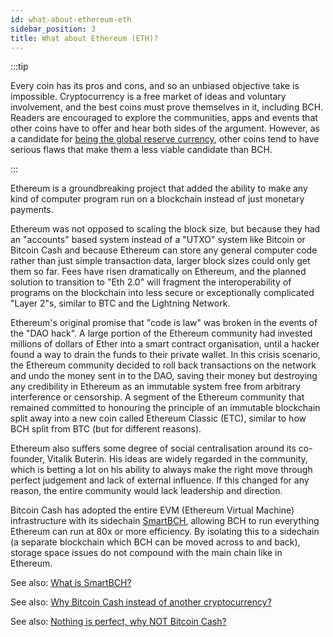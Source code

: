 ```yaml
---
id: what-about-ethereum-eth
sidebar_position: 3
title: What about Ethereum (ETH)?
---
```


:::tip

Every coin has its pros and cons, and so an unbiased objective take is impossible. Cryptocurrency is a free market of ideas and voluntary involvement, and the best coins must prove themselves in it, including BCH. Readers are encouraged to explore the communities, apps and events that other coins have to offer and hear both sides of the argument. However, as a candidate for [being the global reserve currency](/faqs/Podcast/what-do-you-mean-global-reserve-currency), other coins tend to have serious flaws that make them a less viable candidate than BCH.

:::

Ethereum is a groundbreaking project that added the ability to make any kind of computer program run on a blockchain instead of just monetary payments.

Ethereum was not opposed to scaling the block size, but because they had an "accounts" based system instead of a "UTXO" system like Bitcoin or Bitcoin Cash and because Ethereum can store any general computer code rather than just simple transaction data, larger block sizes could only get them so far. Fees have risen dramatically on Ethereum, and the planned solution to transition to "Eth 2.0" will fragment the interoperability of programs on the blockchain into less secure or exceptionally complicated "Layer 2"s, similar to BTC and the Lightning Network.

Ethereum's original promise that "code is law" was broken in the events of the "DAO hack". A large portion of the Ethereum community had invested millions of dollars of Ether into a smart contract organisation, until a hacker found a way to drain the funds to their private wallet. In this crisis scenario, the Ethereum community decided to roll back transactions on the network and undo the money sent in to the DAO, saving their money but destroying any credibility in Ethereum as an immutable system free from arbitrary interference or censorship. A segment of the Ethereum community that remained committed to honouring the principle of an immutable blockchain split away into a new coin called Ethereum Classic (ETC), similar to how BCH split from BTC (but for different reasons).

Ethereum also suffers some degree of social centralisation around its co-founder, Vitalik Buterin. His ideas are widely regarded in the community, which is betting a lot on his ability to always make the right move through perfect judgement and lack of external influence. If this changed for any reason, the entire community would lack leadership and direction.

Bitcoin Cash has adopted the entire EVM (Ethereum Virtual Machine) infrastructure with its sidechain [SmartBCH](/faqs/SmartBCH/what-is-smart-bch), allowing BCH to run everything Ethereum can run at 80x or more efficiency. By isolating this to a sidechain (a separate blockchain which BCH can be moved across to and back), storage space issues do not compound with the main chain like in Ethereum.

See also: [What is SmartBCH?](/faqs/SmartBCH/what-is-smart-bch)

See also: [Why Bitcoin Cash instead of another cryptocurrency?](/faqs/BCH/why-bitcoin-cash)

See also: [Nothing is perfect, why NOT Bitcoin Cash?](/faqs/BCH/why-not-bitcoin-cash)
